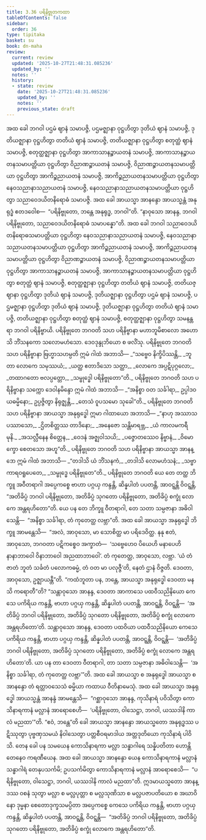 ```yaml
---
title: 3.36 ပရိနိဗ္ဗုတကထာ
tableOfContents: false
sidebar:
  order: 36
type: tipitaka
basket: su
book: dn-maha
review:
  current: review
  updated: '2025-10-27T21:48:31.085236'
  updated_by: ''
  notes: ''
  history:
  - state: review
    date: '2025-10-27T21:48:31.085236'
    updated_by: ''
    notes: ''
    previous_state: draft
---
```



<ReviewStatus review={frontmatter.review} showDetails={true} />

<HypothesisAnnotation frontmatter={frontmatter} />

<DynamicBreadcrumb />

<Division number="219" book="dn-maha" e="ch" v="7" p="128">

<Paragraph number="487" book="dn-maha">
အထ ခေါ ဘဂဝါ ပဌမံ ဈာနံ သမာပဇ္ဇိ, ပဌမဇ္ဈာနာ ဝုဋ္ဌဟိတွာ ဒုတိယံ ဈာနံ သမာပဇ္ဇိ, ဒုတိယဇ္ဈာနာ ဝုဋ္ဌဟိတွာ တတိယံ ဈာနံ သမာပဇ္ဇိ, တတိယဇ္ဈာနာ ဝုဋ္ဌဟိတွာ စတုတ္ထံ ဈာနံ သမာပဇ္ဇိ, စတုတ္ထဇ္ဈာနာ ဝုဋ္ဌဟိတွာ အာကာသာနဉ္စာယတနံ သမာပဇ္ဇိ, အာကာသာနဉ္စာယတနသမာပတ္တိယာ ဝုဋ္ဌဟိတွာ ဝိညာဏဉ္စာယတနံ သမာပဇ္ဇိ, ဝိညာဏဉ္စာယတနသမာပတ္တိယာ ဝုဋ္ဌဟိတွာ အာကိဉ္စညာယတနံ သမာပဇ္ဇိ, အာကိဉ္စညာယတနသမာပတ္တိယာ ဝုဋ္ဌဟိတွာ နေဝသညာနာသညာယတနံ သမာပဇ္ဇိ, နေဝသညာနာသညာယတနသမာပတ္တိယာ ဝုဋ္ဌဟိတွာ သညာဝေဒယိတနိရောဓံ သမာပဇ္ဇိ.
</Paragraph>

<Paragraph number="488" book="dn-maha">
အထ ခေါ အာယသ္မာ အာနန္ဒော အာယသ္မန္တံ အနုရုဒ္ဓံ ဧတဒဝေါစ—  “ပရိနိဗ္ဗုတော, ဘန္တေ အနုရုဒ္ဓ, ဘဂဝါ”တိ. “နာဝုသော အာနန္ဒ, ဘဂဝါ ပရိနိဗ္ဗုတော, သညာဝေဒယိတနိရောဓံ သမာပန္နော”တိ.
</Paragraph>

<Paragraph number="489" book="dn-maha">
အထ ခေါ ဘဂဝါ သညာဝေဒယိတနိရောဓသမာပတ္တိယာ ဝုဋ္ဌဟိတွာ နေဝသညာနာသညာယတနံ သမာပဇ္ဇိ, နေဝသညာနာသညာယတနသမာပတ္တိယာ ဝုဋ္ဌဟိတွာ အာကိဉ္စညာယတနံ သမာပဇ္ဇိ, အာကိဉ္စညာယတနသမာပတ္တိယာ ဝုဋ္ဌဟိတွာ ဝိညာဏဉ္စာယတနံ သမာပဇ္ဇိ, ဝိညာဏဉ္စာယတနသမာပတ္တိယာ ဝုဋ္ဌဟိတွာ အာကာသာနဉ္စာယတနံ သမာပဇ္ဇိ, အာကာသာနဉ္စာယတနသမာပတ္တိယာ ဝုဋ္ဌဟိတွာ စတုတ္ထံ ဈာနံ သမာပဇ္ဇိ, စတုတ္ထဇ္ဈာနာ ဝုဋ္ဌဟိတွာ တတိယံ ဈာနံ သမာပဇ္ဇိ, တတိယဇ္ဈာနာ ဝုဋ္ဌဟိတွာ ဒုတိယံ ဈာနံ သမာပဇ္ဇိ, ဒုတိယဇ္ဈာနာ ဝုဋ္ဌဟိတွာ ပဌမံ ဈာနံ သမာပဇ္ဇိ, ပဌမဇ္ဈာနာ ဝုဋ္ဌဟိတွာ ဒုတိယံ ဈာနံ သမာပဇ္ဇိ, ဒုတိယဇ္ဈာနာ ဝုဋ္ဌဟိတွာ တတိယံ ဈာနံ သမာပဇ္ဇိ, တတိယဇ္ဈာနာ ဝုဋ္ဌဟိတွာ စတုတ္ထံ ဈာနံ သမာပဇ္ဇိ, စတုတ္ထဇ္ဈာနာ ဝုဋ္ဌဟိတွာ သမနန္တရာ ဘဂဝါ ပရိနိဗ္ဗာယိ.
</Paragraph>

</Division>
<Division number="220" book="dn-maha" e="ch" v="7" p="128">

<Paragraph number="490" book="dn-maha">
ပရိနိဗ္ဗုတေ ဘဂဝတိ သဟ ပရိနိဗ္ဗာနာ မဟာဘူမိစာလော အဟောသိ ဘိံသနကော သလောမဟံသော. ဒေဝဒုန္ဒုဘိယော စ ဖလိံသု. ပရိနိဗ္ဗုတေ ဘဂဝတိ သဟ ပရိနိဗ္ဗာနာ ဗြဟ္မာသဟမ္ပတိ ဣမံ ဂါထံ အဘာသိ—
</Paragraph>

<Paragraph number="491" type="verses" book="dn-maha">
_“သဗ္ဗေဝ နိက္ခိပိဿန္တိ,_  
_ဘူတာ လောကေ သမုဿယံ;_  
_ယတ္ထ ဧတာဒိသော သတ္ထာ,_  
_လောကေ အပ္ပဋိပုဂ္ဂလော;_  
_တထာဂတော ဗလပ္ပတ္တော,_  
_သမ္ဗုဒ္ဓေါ ပရိနိဗ္ဗုတော”တိ._  

</Paragraph>

</Division>
<Division number="221" book="dn-maha" e="ch" v="7" p="129">

<Paragraph number="492" book="dn-maha">
ပရိနိဗ္ဗုတေ ဘဂဝတိ သဟ ပရိနိဗ္ဗာနာ သက္ကော ဒေဝါနမိန္ဒော ဣမံ ဂါထံ အဘာသိ—
</Paragraph>

<Paragraph number="493" book="dn-maha">
_“အနိစ္စာ ဝတ သင်္ခါရာ,_  
ဥပ္ပါဒဝယဓမ္မိနော;_  
ဥပ္ပဇ္ဇိတွာ နိရုဇ္ဈန္တိ,_  
_တေသံ ဝူပသမော သုခေါ”တိ._  

</Paragraph>

</Division>
<Division number="222" book="dn-maha" e="ch" v="7" p="129">

<Paragraph number="494" book="dn-maha">
ပရိနိဗ္ဗုတေ ဘဂဝတိ သဟ ပရိနိဗ္ဗာနာ အာယသ္မာ အနုရုဒ္ဓေါ ဣမာ ဂါထာယော အဘာသိ—
</Paragraph>

<Paragraph number="495" type="verses" book="dn-maha">
_“နာဟု အဿာသပဿာသော,_  
_ဌိတစိတ္တဿ တာဒိနော;_  
_အနေဇော သန္တိမာရဗ္ဘ,_  
_ယံ ကာလမကရီ မုနိ._  

</Paragraph>

<Paragraph number="496" type="verses" book="dn-maha">
_အသလ္လီနေန စိတ္တေန,_  
_ဝေဒနံ အဇ္ဈဝါသယိ;_  
_ပဇ္ဇောတဿေဝ နိဗ္ဗာနံ,_  
_ဝိမောက္ခော စေတသော အဟူ”တိ._  

</Paragraph>

</Division>
<Division number="223" book="dn-maha" e="ch" v="7" p="129">

<Paragraph number="497" book="dn-maha">
ပရိနိဗ္ဗုတေ ဘဂဝတိ သဟ ပရိနိဗ္ဗာနာ အာယသ္မာ အာနန္ဒော ဣမံ ဂါထံ အဘာသိ—
</Paragraph>

<Paragraph number="498" type="verses" book="dn-maha">
_“တဒါသိ ယံ ဘိံသနကံ,_  
_တဒါသိ လောမဟံသနံ;_  
_သဗ္ဗာကာရဝရူပေတေ,_  
_သမ္ဗုဒ္ဓေ ပရိနိဗ္ဗုတေ”တိ._  

</Paragraph>

</Division>
<Division number="224" book="dn-maha" e="ch" v="7" p="129">

<Paragraph number="499" book="dn-maha">
ပရိနိဗ္ဗုတေ ဘဂဝတိ ယေ တေ တတ္ထ ဘိက္ခူ အဝီတရာဂါ အပ္ပေကစ္စေ ဗာဟာ ပဂ္ဂယှ ကန္ဒန္တိ, ဆိန္နပါတံ ပပတန္တိ, အာဝဋ္ဋန္တိ ဝိဝဋ္ဋန္တိ, “အတိခိပ္ပံ ဘဂဝါ ပရိနိဗ္ဗုတော, အတိခိပ္ပံ သုဂတော ပရိနိဗ္ဗုတော, အတိခိပ္ပံ စက္ခုံ လောကေ အန္တရဟိတော”တိ. ယေ ပန တေ ဘိက္ခူ ဝီတရာဂါ, တေ သတာ သမ္ပဇာနာ အဓိဝါသေန္တိ—  “အနိစ္စာ သင်္ခါရာ, တံ ကုတေတ္ထ လဗ္ဘာ”တိ.
</Paragraph>

</Division>
<Division number="225" book="dn-maha" e="ch" v="7" p="129">

<Paragraph number="500" book="dn-maha">
အထ ခေါ အာယသ္မာ အနုရုဒ္ဓေါ ဘိက္ခူ အာမန္တေသိ—  “အလံ, အာဝုသော, မာ သောစိတ္ထ မာ ပရိဒေဝိတ္ထ. နနု ဧတံ, အာဝုသော, ဘဂဝတာ ပဋိကစ္စေဝ အက္ခာတံ—  ‘သဗ္ဗေဟေဝ ပိယေဟိ မနာပေဟိ နာနာဘာဝေါ ဝိနာဘာဝေါ အညထာဘာဝေါ’. တံ ကုတေတ္ထ, အာဝုသော, လဗ္ဘာ. ‘ယံ တံ ဇာတံ ဘူတံ သင်္ခတံ ပလောကဓမ္မံ, တံ ဝတ မာ ပလုဇ္ဇီ’တိ, နေတံ ဌာနံ ဝိဇ္ဇတိ. ဒေဝတာ, အာဝုသော, ဥဇ္ဈာယန္တီ”တိ. “ကထံဘူတာ ပန, ဘန္တေ, အာယသ္မာ အနုရုဒ္ဓေါ ဒေဝတာ မနသိ ကရောတီ”တိ?
</Paragraph>

<Paragraph number="501" book="dn-maha">
“သန္တာဝုသော အာနန္ဒ, ဒေဝတာ အာကာသေ ပထဝီသညိနိယော ကေသေ ပကိရိယ ကန္ဒန္တိ, ဗာဟာ ပဂ္ဂယှ ကန္ဒန္တိ, ဆိန္နပါတံ ပပတန္တိ, အာဝဋ္ဋန္တိ, ဝိဝဋ္ဋန္တိ—  ‘အတိခိပ္ပံ ဘဂဝါ ပရိနိဗ္ဗုတော, အတိခိပ္ပံ သုဂတော ပရိနိဗ္ဗုတော, အတိခိပ္ပံ စက္ခုံ လောကေ အန္တရဟိတော’တိ. သန္တာဝုသော အာနန္ဒ, ဒေဝတာ ပထဝိယာ ပထဝီသညိနိယော ကေသေ ပကိရိယ ကန္ဒန္တိ, ဗာဟာ ပဂ္ဂယှ ကန္ဒန္တိ, ဆိန္နပါတံ ပပတန္တိ, အာဝဋ္ဋန္တိ, ဝိဝဋ္ဋန္တိ—  ‘အတိခိပ္ပံ ဘဂဝါ ပရိနိဗ္ဗုတော, အတိခိပ္ပံ သုဂတော ပရိနိဗ္ဗုတော, အတိခိပ္ပံ စက္ခုံ လောကေ အန္တရဟိတော’တိ. ယာ ပန တာ ဒေဝတာ ဝီတရာဂါ, တာ သတာ သမ္ပဇာနာ အဓိဝါသေန္တိ—  ‘အနိစ္စာ သင်္ခါရာ, တံ ကုတေတ္ထ လဗ္ဘာ’”တိ. အထ ခေါ အာယသ္မာ စ အနုရုဒ္ဓေါ အာယသ္မာ စ အာနန္ဒော တံ ရတ္တာဝသေသံ ဓမ္မိယာ ကထာယ ဝီတိနာမေသုံ.
</Paragraph>

</Division>
<Division number="226" book="dn-maha" e="ch" v="7" p="130">

<Paragraph number="502" book="dn-maha">
အထ ခေါ အာယသ္မာ အနုရုဒ္ဓေါ အာယသ္မန္တံ အာနန္ဒံ အာမန္တေသိ—  “ဂစ္ဆာဝုသော အာနန္ဒ, ကုသိနာရံ ပဝိသိတွာ ကောသိနာရကာနံ မလ္လာနံ အာရောစေဟိ—  ‘ပရိနိဗ္ဗုတော, ဝါသေဋ္ဌာ, ဘဂဝါ, ယဿဒါနိ ကာလံ မညထာ’”တိ. “ဧဝံ, ဘန္တေ”တိ ခေါ အာယသ္မာ အာနန္ဒော အာယသ္မတော အနုရုဒ္ဓဿ ပဋိဿုတွာ ပုဗ္ဗဏှသမယံ နိဝါသေတွာ ပတ္တစီဝရမာဒါယ အတ္တဒုတိယော ကုသိနာရံ ပါဝိသိ. တေန ခေါ ပန သမယေန ကောသိနာရကာ မလ္လာ သန္ဓာဂါရေ သန္နိပတိတာ ဟောန္တိ တေနေဝ ကရဏီယေန. အထ ခေါ အာယသ္မာ အာနန္ဒော ယေန ကောသိနာရကာနံ မလ္လာနံ သန္ဓာဂါရံ တေနုပသင်္ကမိ; ဥပသင်္ကမိတွာ ကောသိနာရကာနံ မလ္လာနံ အာရောစေသိ—  “ပရိနိဗ္ဗုတော, ဝါသေဋ္ဌာ, ဘဂဝါ, ယဿဒါနိ ကာလံ မညထာ”တိ. ဣဒမာယသ္မတော အာနန္ဒဿ ဝစနံ သုတွာ မလ္လာ စ မလ္လပုတ္တာ စ မလ္လသုဏိသာ စ မလ္လပဇာပတိယော စ အဃာဝိနော ဒုမ္မနာ စေတောဒုက္ခသမပ္ပိတာ အပ္ပေကစ္စေ ကေသေ ပကိရိယ ကန္ဒန္တိ, ဗာဟာ ပဂ္ဂယှ ကန္ဒန္တိ, ဆိန္နပါတံ ပပတန္တိ, အာဝဋ္ဋန္တိ, ဝိဝဋ္ဋန္တိ—  “အတိခိပ္ပံ ဘဂဝါ ပရိနိဗ္ဗုတော, အတိခိပ္ပံ သုဂတော ပရိနိဗ္ဗုတော, အတိခိပ္ပံ စက္ခုံ လောကေ အန္တရဟိတော”တိ.
</Paragraph>
</Division>